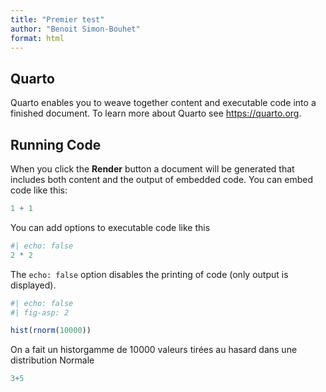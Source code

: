```yaml
---
title: "Premier test"
author: "Benoit Simon-Bouhet"
format: html
---
```


## Quarto

Quarto enables you to weave together content and executable code into a finished document. To learn more about Quarto see <https://quarto.org>.

## Running Code

When you click the **Render** button a document will be generated that includes both content and the output of embedded code. You can embed code like this:

```r
1 + 1
```

You can add options to executable code like this 

```r
#| echo: false
2 * 2
```

The `echo: false` option disables the printing of code (only output is displayed).


```r
#| echo: false
#| fig-asp: 2

hist(rnorm(10000))
```

On a fait un historgamme de 10000 valeurs tirées au hasard dans une distribution Normale


```r
3+5

```

